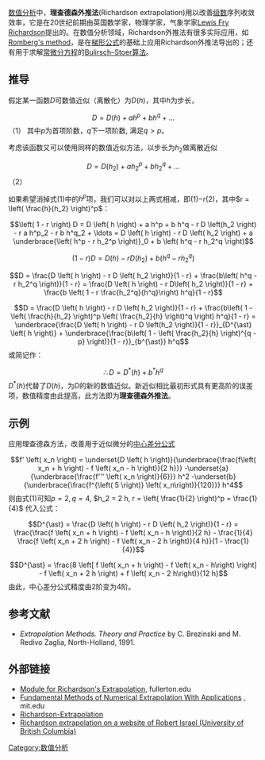 [[数值分析|数值分析]]中，'''理查德森外推法'''(Richardson extrapolation)用以改善[[级数|级数]]序列收敛效率，它是在20世纪前期由英国数学家，物理学家，气象学家[[Lewis_Fry_Richardson|Lewis Fry Richardson]]提出的。在数值分析领域，Richardson外推法有很多实际应用，如[[Romberg's_method|Romberg's method]]，是在[[梯形公式|梯形公式]]的基础上应用Richardson外推法导出的；还有用于求解[[常微分方程|常微分方程]]的[[Bulirsch–Stoer算法|Bulirsch–Stoer算法]]。

== 推导 ==
假定某一函数<math>D</math>可数值近似（离散化）为<math>D\left( h \right)</math>，其中<math>h</math>为步长，
:<math> D = D \left( h \right) + a h^p + b h^q + \ldots </math> （1）
其中<math>p</math>为首项阶数，<math>q</math>下一项阶数, 满足<math>q > p</math>。
  
考虑该函数又可以使用同样的数值近似方法，以步长为<math>h_2</math>做离散近似
:<math> D = D \left( h_2 \right) + a h_2^p + b h^q_2 + \ldots </math> （2）

如果希望消掉式(1)中的<math>h^p</math>项，我们可以对以上两式相减，即(1)<math>- r</math>(2)，其中<math>r = \left( \frac{h}{h_2} \right)^p</math>：
:<math>\left( 1 - r \right) D = D \left( h \right) + a h^p + b h^q - r D \left(h_2 \right) - r a h^p_2 - r b h^q_2 + \ldots = D \left( h \right) - r D \left( h_2 \right) + a \underbrace{\left( h^p - r h_2^p \right)}_0 + b \left( h^q - r h_2^q \right) </math>

:<math>\left( 1 - r \right) D = D \left( h \right) - r D \left( h_2 \right) + b \left( h^q - r h_2^q \right)</math>
:<math>D = \frac{D \left( h \right) - r D \left( h_2 \right)}{1 - r} + \frac{b\left( h^q - r h_2^q \right)}{1 - r} = \frac{D \left( h \right) - r D\left( h_2 \right)}{1 - r} + \frac{b \left( 1 - r \frac{h_2^q}{h^q}\right) h^q}{1 - r}</math>
:<math>D = \frac{D \left( h \right) - r D \left( h_2 \right)}{1 - r} + \frac{b\left( 1 - \left( \frac{h}{h_2} \right)^p  \left( \frac{h_2}{h} \right)^q
\right) h^q}{1 - r} = \underbrace{\frac{D \left( h \right) - r D \left(h_2 \right)}{1 - r}}_{D^{\ast} \left( h \right)} + \underbrace{\frac{b\left( 1 - \left( \frac{h_2}{h} \right)^{q - p} \right)}{1 - r}}_{b^{\ast}} h^q </math>
或简记作：
:<math>\therefore D = D^{\ast} \left( h \right) + b^{\ast} h^q </math>
<math>D^{\ast}(h)</math>代替了<math>D(h)</math>，为<math>D</math>的新的数值近似。新近似相比最初形式具有更高阶的误差项，数值精度由此提高，此方法即为'''理查德森外推法'''。

== 示例 ==
应用理查德森方法，改善用于近似微分的[[中心差分公式|中心差分公式]]
:<math> f' \left( x_n \right) = \underset{D \left( h \right)}{\underbrace{\frac{f\left( x_n + h \right) - f \left( x_n - h \right)}{2 h}}} -\underset{a}{\underbrace{\frac{f''' \left( x_n \right)}{6}}} h^2 -\underset{b}{\underbrace{\frac{f^{\left( 5 \right)} \left( x_n\right)}{120}}} h^4 </math>
则由式(1)可知<math>p = 2, q = 4</math>, <math>h_2 = 2 h, r = \left( \frac{1}{2} \right)^p = \frac{1}{4} </math>
代入公式：
:<math>D^{\ast} = \frac{D \left( h \right) - r D \left( h_2 \right)}{1 - r} = \frac{\frac{f \left( x_n + h \right) - f \left( x_n - h \right)}{2 h} - \frac{1}{4} \frac{f \left( x_n + 2 h \right) - f \left( x_n - 2 h \right)}{4 h}}{1 - \frac{1}{4}} </math>

:<math>D^{\ast} = \frac{8 \left[ f \left( x_n + h \right) - f \left( x_n - h\right) \right] - f \left( x_n + 2 h \right) + f \left( x_n - 2 h\right)}{12 h} </math>
由此，中心差分公式精度由2阶变为4阶。

== 参考文献 ==
*''Extrapolation Methods. Theory and Practice'' by C. Brezinski and M. Redivo Zaglia, North-Holland, 1991.

== 外部链接 ==
*[https://web.archive.org/web/20070531044601/http://math.fullerton.edu/mathews/n2003/RichardsonExtrapMod.html Module for Richardson's Extrapolation], fullerton.edu
*[http://ocw.mit.edu/NR/rdonlyres/Mathematics/18-304Spring-2006/D69D4111-2100-443D-A75D-5D5BE7B4FAA2/0/xtrpltn_liu_xpnd.pdf Fundamental Methods of Numerical Extrapolation With Applications] {{Wayback|url=http://ocw.mit.edu/NR/rdonlyres/Mathematics/18-304Spring-2006/D69D4111-2100-443D-A75D-5D5BE7B4FAA2/0/xtrpltn_liu_xpnd.pdf |date=20110629121529 }}, mit.edu
*[http://www.math.ubc.ca/~feldman/m256/richard.pdf Richardson-Extrapolation] {{Wayback|url=http://www.math.ubc.ca/~feldman/m256/richard.pdf |date=20160303173827 }}
*[http://www.math.ubc.ca/~israel/m215/rich/rich.html  Richardson extrapolation on a website of Robert Israel (University of British Columbia) ] {{Wayback|url=http://www.math.ubc.ca/~israel/m215/rich/rich.html |date=20210422021048 }}

[[Category:数值分析|Category:数值分析]]